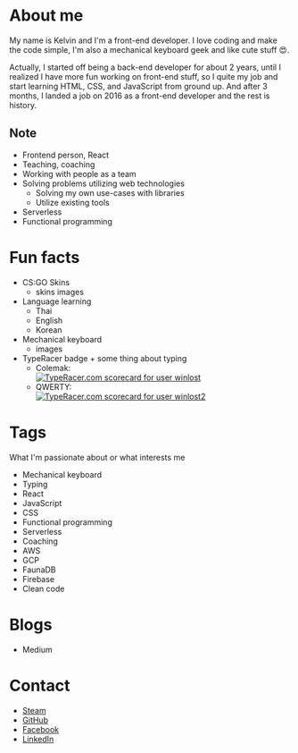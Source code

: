 # About me

My name is Kelvin and I'm a front-end developer. I love coding and make the code simple, I'm also a mechanical keyboard geek and like cute stuff 😍.

Actually, I started off being a back-end developer for about 2 years, until I realized I have more fun working on front-end stuff, so I quite my job and start learning HTML, CSS, and JavaScript from ground up. And after 3 months, I landed a job on 2016 as a front-end developer and the rest is history.

## Note

- Frontend person, React
- Teaching, coaching
- Working with people as a team
- Solving problems utilizing web technologies
  - Solving my own use-cases with libraries
  - Utilize existing tools
- Serverless
- Functional programming

# Fun facts

- CS:GO Skins
  - skins images
- Language learning
  - Thai
  - English
  - Korean
- Mechanical keyboard
  - images
- TypeRacer badge + some thing about typing
  - Colemak: <br />
    <a href="https://data.typeracer.com/pit/profile?user=winlost&ref=badge" target="_top">
      <img
        src="https://data.typeracer.com/misc/badge?user=winlost"
        border="0"
        alt="TypeRacer.com scorecard for user winlost"
      />
    </a>
  - QWERTY: <br />
    <a href="https://data.typeracer.com/pit/profile?user=winlost2&ref=badge" target="_top">
      <img
        src="https://data.typeracer.com/misc/badge?user=winlost2"
        border="0"
        alt="TypeRacer.com scorecard for user winlost2"
      />
    </a>

# Tags

What I'm passionate about or what interests me

- Mechanical keyboard
- Typing
- React
- JavaScript
- CSS
- Functional programming
- Serverless
- Coaching
- AWS
- GCP
- FaunaDB
- Firebase
- Clean code

# Blogs

- Medium

# Contact

- [Steam](https://steamcommunity.com/id/BBoyKelvin/)
- [GitHub](https://github.com/WiNloSt)
- [Facebook](https://www.facebook.com/BBoyKelvinN)
- [LinkedIn](https://www.linkedin.com/in/mahatthana-kelvin-nomsawadi)
